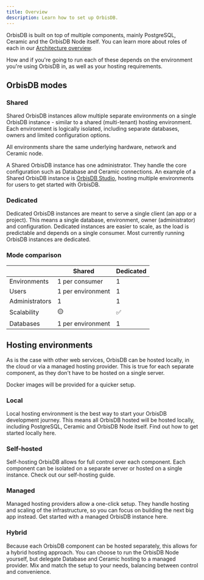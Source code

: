 ```yaml
---
title: Overview
description: Learn how to set up OrbisDB.
---
```


OrbisDB is built on top of multiple components, mainly PostgreSQL, Ceramic and the OrbisDB Node
itself. You can learn more about roles of each in our
[Architecture overview](/databases/orbisdb-introduction/architecture).

How and if you're going to run each of these depends on the environment you're using OrbisDB in, as
well as your hosting requirements.

## OrbisDB modes

### Shared

Shared OrbisDB instances allow multiple separate environments on a single OrbisDB instance - similar
to a shared (multi-tenant) hosting environment. Each environment is logically isolated, including
separate databases, owners and limited configuration options.

All environments share the same underlying hardware, network and Ceramic node.

A Shared OrbisDB instance has one administrator. They handle the core configuration such as Database
and Ceramic connections. An example of a Shared OrbisDB instance is
[OrbisDB Studio](/databases/orbisdb-setting-up/managed-studio), hosting multiple environments for
users to get started with OrbisDB.

### Dedicated

Dedicated OrbisDB instances are meant to serve a single client (an app or a project). This means a
single database, environment, owner (administrator) and configuration. Dedicated instances are
easier to scale, as the load is predictable and depends on a single consumer. Most currently running
OrbisDB instances are dedicated.

### Mode comparison

|                | Shared            | Dedicated |
| -------------- | ----------------- | --------- |
| Environments   | 1 per consumer    | 1         |
| Users          | 1 per environment | 1         |
| Administrators | 1                 | 1         |
| Scalability    | 🟡                | ✅        |
| Databases      | 1 per environment | 1         |

## Hosting environments

As is the case with other web services, OrbisDB can be hosted locally, in the cloud or via a managed
hosting provider. This is true for each separate component, as they don't have to be hosted on a
single server.

Docker images will be provided for a quicker setup.

### Local

Local hosting environment is the best way to start your OrbisDB development journey. This means all
OrbisDB hosted will be hosted locally, including PostgreSQL, Ceramic and OrbisDB Node itself. Find
out how to get started locally here.

### Self-hosted

Self-hosting OrbisDB allows for full control over each component. Each component can be isolated on
a separate server or hosted on a single instance. Check out our self-hosting guide.

### Managed

Managed hosting providers allow a one-click setup. They handle hosting and scaling of the
infrastructure, so you can focus on building the next big app instead. Get started with a managed
OrbisDB instance here.

### Hybrid

Because each OrbisDB component can be hosted separately, this allows for a hybrid hosting approach.
You can choose to run the OrbisDB Node yourself, but delegate Database and Ceramic hosting to a
managed provider. Mix and match the setup to your needs, balancing between control and convenience.
